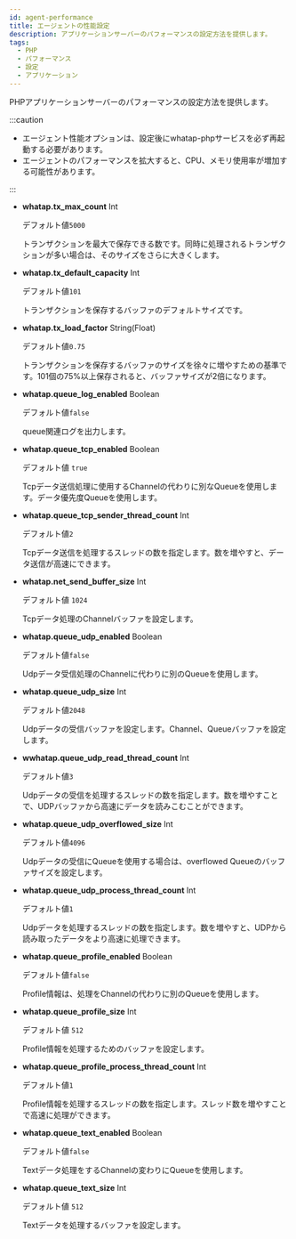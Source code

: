 ```yaml
---
id: agent-performance
title: エージェントの性能設定
description: アプリケーションサーバーのパフォーマンスの設定方法を提供します。
tags:
  - PHP
  - パフォーマンス
  - 設定
  - アプリケーション
---
```


PHPアプリケーションサーバーのパフォーマンスの設定方法を提供します。

:::caution

- エージェント性能オプションは、設定後にwhatap-phpサービスを必ず再起動する必要があります。
- エージェントのパフォーマンスを拡大すると、CPU、メモリ使用率が増加する可能性があります。

:::

- **whatap.tx_max_count** <span class='type'>Int</span>

  デフォルト値`5000`

  トランザクションを最大で保存できる数です。同時に処理されるトランザクションが多い場合は、そのサイズをさらに大きくします。

- **whatap.tx_default_capacity** <span class='type'>Int</span>

  デフォルト値`101`

  トランザクションを保存するバッファのデフォルトサイズです。

- **whatap.tx_load_factor** <span class='type'>String(Float)</span>

  デフォルト値`0.75`

  トランザクションを保存するバッファのサイズを徐々に増やすための基準です。101個の75%以上保存されると、バッファサイズが2倍になります。

- **whatap.queue_log_enabled** <span class='type'>Boolean</span>

  デフォルト値`false`

  queue関連ログを出力します。

- **whatap.queue_tcp_enabled** <span class='type'>Boolean</span>

  デフォルト値 `true`

  Tcpデータ送信処理に使用するChannelの代わりに別なQueueを使用します。データ優先度Queueを使用します。

- **whatap.queue_tcp_sender_thread_count** <span class='type'>Int</span>

  デフォルト値`2`

  Tcpデータ送信を処理するスレッドの数を指定します。数を増やすと、データ送信が高速にできます。

- **whatap.net_send_buffer_size** <span class='type'>Int</span>

  デフォルト値 `1024`

  Tcpデータ処理のChannelバッファを設定します。

- **whatap.queue_udp_enabled** <span class='type'>Boolean</span>

  デフォルト値`false`

  Udpデータ受信処理のChannelに代わりに別のQueueを使用します。

- **whatap.queue_udp_size** <span class='type'>Int</span>

  デフォルト値`2048`

  Udpデータの受信バッファを設定します。Channel、Queueバッファを設定します。

- **wwhatap.queue_udp_read_thread_count** <span class='type'>Int</span>

  デフォルト値`3`

  Udpデータの受信を処理するスレッドの数を指定します。数を増やすことで、UDPバッファから高速にデータを読みこむことができます。

- **whatap.queue_udp_overflowed_size** <span class='type'>Int</span>

  デフォルト値`4096`

  Udpデータの受信にQueueを使用する場合は、overflowed Queueのバッファサイズを設定します。

- **whatap.queue_udp_process_thread_count** <span class='type'>Int</span>

  デフォルト値`1`

  Udpデータを処理するスレッドの数を指定します。数を増やすと、UDPから読み取ったデータをより高速に処理できます。

- **whatap.queue_profile_enabled** <span class='type'>Boolean</span>

  デフォルト値`false`

  Profile情報は、処理をChannelの代わりに別のQueueを使用します。

- **whatap.queue_profile_size** <span class='type'>Int</span>

  デフォルト値 `512`

  Profile情報を処理するためのバッファを設定します。

- **whatap.queue_profile_process_thread_count** <span class='type'>Int</span>

  デフォルト値`1`

  Profile情報を処理するスレッドの数を指定します。スレッド数を増やすことで高速に処理ができます。

- **whatap.queue_text_enabled** <span class='type'>Boolean</span>

  デフォルト値`false`

  Textデータ処理をするChannelの変わりにQueueを使用します。

- **whatap.queue_text_size** <span class='type'>Int</span>

  デフォルト値 `512`

  Textデータを処理するバッファを設定します。
